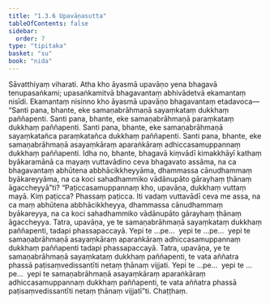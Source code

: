 ```yaml
---
title: "1.3.6 Upavāṇasutta"
tableOfContents: false
sidebar:
  order: 7
type: "tipitaka"
basket: "su"
book: "nida"
---
```



<DynamicBreadcrumb />

<Division number="26" book="nida" bookNo="12" page="276">

<Paragraph number="180" book="nida">
Sāvatthiyaṃ viharati. Atha kho āyasmā upavāṇo yena bhagavā tenupasaṅkami; upasaṅkamitvā bhagavantaṃ abhivādetvā ekamantaṃ nisīdi. Ekamantaṃ nisinno kho āyasmā upavāṇo bhagavantaṃ etadavoca—
</Paragraph>

<Paragraph number="181" book="nida">
“Santi pana, bhante, eke samaṇabrāhmaṇā sayaṃkataṃ dukkhaṃ paññapenti. Santi pana, bhante, eke samaṇabrāhmaṇā paraṃkataṃ dukkhaṃ paññapenti. Santi pana, bhante, eke samaṇabrāhmaṇā sayaṃkatañca paraṃkatañca dukkhaṃ paññapenti. Santi pana, bhante, eke samaṇabrāhmaṇā asayaṃkāraṃ aparaṅkāraṃ adhiccasamuppannaṃ dukkhaṃ paññapenti. Idha no, bhante, bhagavā kiṃvādī kimakkhāyī kathaṃ byākaramānā ca mayaṃ vuttavādino ceva bhagavato assāma, na ca bhagavantaṃ abhūtena abbhācikkheyyāma, dhammassa cānudhammaṃ byākareyyāma, na ca koci sahadhammiko vādānupāto gārayhaṃ ṭhānaṃ āgaccheyyā”ti?
</Paragraph>

<Paragraph number="182" book="nida">
“Paṭiccasamuppannaṃ kho, upavāṇa, dukkhaṃ vuttaṃ mayā. Kiṃ paṭicca? Phassaṃ paṭicca. Iti vadaṃ vuttavādī ceva me assa, na ca maṃ abhūtena abbhācikkheyya, dhammassa cānudhammaṃ byākareyya, na ca koci sahadhammiko vādānupāto gārayhaṃ ṭhānaṃ āgaccheyya.
</Paragraph>

<Paragraph number="183" book="nida">
Tatra, upavāṇa, ye te samaṇabrāhmaṇā sayaṃkataṃ dukkhaṃ paññapenti, tadapi phassapaccayā. Yepi te …pe…  yepi te …pe…  yepi te samaṇabrāhmaṇā asayaṃkāraṃ aparaṅkāraṃ adhiccasamuppannaṃ dukkhaṃ paññapenti tadapi phassapaccayā.
</Paragraph>

<Paragraph number="184" book="nida">
Tatra, upavāṇa, ye te samaṇabrāhmaṇā sayaṃkataṃ dukkhaṃ paññapenti, te vata aññatra phassā paṭisaṃvedissantīti netaṃ ṭhānaṃ vijjati. Yepi te …pe…  yepi te …pe…  yepi te samaṇabrāhmaṇā asayaṃkāraṃ aparaṅkāraṃ adhiccasamuppannaṃ dukkhaṃ paññapenti, te vata aññatra phassā paṭisaṃvedissantīti netaṃ ṭhānaṃ vijjatī”ti.

</Paragraph>
</Division>

<Paragraph number="185" type="center" book="nida">
Chaṭṭhaṃ.
</Paragraph>